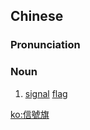{{also|信号旗}}
==Chinese==
{{zh-forms|s=信号旗|type=21}}

===Pronunciation===
{{zh-pron
|m=xìnhàoqí,er=2
|c=seon3 hou6 kei4
|cat=n
}}

===Noun===
{{zh-noun}}

# {{lb|zh|maritime}} [[signal]] [[flag]]

[[ko:信號旗]]